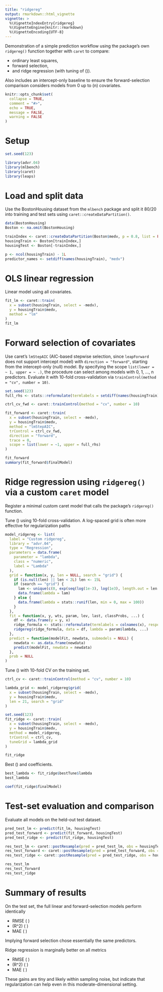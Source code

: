 ```yaml
---
title: "ridgereg"
output: rmarkdown::html_vignette
vignette: >
  %\VignetteIndexEntry{ridgereg}
  %\VignetteEngine{knitr::rmarkdown}
  %\VignetteEncoding{UTF-8}
---
```


Demonstration of a simple prediction workflow using the package's own `ridgereg()` function together with `caret` to compare:

- ordinary least squares,
- forward selection,
- and ridge regression (with tuning of \(\lambda\)).

Also includes an intercept-only baseline to ensure the forward-selection comparison considers models from 0 up to \(n\) covariates.

```r
knitr::opts_chunk$set(
  collapse = TRUE,
  comment = "#>",
  echo = TRUE,
  message = FALSE,
  warning = FALSE
)
```

# Setup

```r
set.seed(123)

library(advr.04)
library(mlbench)
library(caret)
library(leaps)
```

# Load and split data

Use the BostonHousing dataset from the `mlbench` package and split it 80/20 into training and test sets using `caret::createDataPartition()`.

```r
data(BostonHousing)
Boston <- na.omit(BostonHousing)

trainIndex <- caret::createDataPartition(Boston$medv, p = 0.8, list = FALSE)
housingTrain <- Boston[trainIndex,]
housingTest <- Boston[-trainIndex,]

p <- ncol(housingTrain) - 1L
predictor_names <- setdiff(names(housingTrain), "medv")
```

# OLS linear regression
Linear model using all covariates.

```r
fit_lm <- caret::train(
  x = subset(housingTrain, select = -medv),
  y = housingTrain$medv,
  method = "lm"
)
fit_lm
```

# Forward selection of covariates
Use caret’s `lmStepAIC` (AIC-based stepwise selection, since `leapForward` does not support intercept model) with `direction = "forward"`,
starting from the intercept-only (null) model. By specifying the scope `list(lower = ~ 1, upper = ~ .)`,
the procedure can select among models with 0, 1, ..., n predictors.
Evaluate it with 10-fold cross-validation via `trainControl(method = "cv", number = 10)`.

```r
set.seed(123)
full_rhs <- stats::reformulate(termlabels = setdiff(names(housingTrain), "medv"))

ctrl_cv_fwd <- caret::trainControl(method = "cv", number = 10)

fit_forward <- caret::train(
  x = subset(housingTrain, select = -medv),
  y = housingTrain$medv,
  method = "lmStepAIC",
  trControl = ctrl_cv_fwd,
  direction = "forward",
  trace = 0,
  scope = list(lower = ~1, upper = full_rhs)
)

fit_forward
summary(fit_forward$finalModel)
```

# Ridge regression using `ridgereg()` via a custom `caret` model

Register a minimal custom caret model that calls the package's `ridgereg()` function.

Tune \(\lambda\) using 10-fold cross-validation. A log-spaced grid is often more effective for regularization paths

```r
model_ridgereg <- list(
  label = "Custom ridgereg",
  library = "advr.04",
  type = "Regression",
  parameters = data.frame(
    parameter = "lambda",
    class = "numeric",
    label = "Lambda"
  ),
  grid = function(x, y, len = NULL, search = "grid") {
    if (is.null(len) || len < 2L) len <- 15L
    if (search == "grid") {
      lam <- unique(c(0, exp(seq(log(1e-3), log(1e3), length.out = len - 1L))))
      data.frame(lambda = lam)
    } else {
      data.frame(lambda = stats::runif(len, min = 0, max = 100))
    }
  },
  fit = function(x, y, wts, param, lev, last, classProbs, ...) {
    df <- data.frame(y = y, x)
    ridge_formula <- stats::reformulate(termlabels = colnames(x), response = "y")
    ridgereg(ridge_formula, data = df, lambda = param$lambda, ...)
  },
  predict = function(modelFit, newdata, submodels = NULL) {
    newdata <- as.data.frame(newdata)
    predict(modelFit, newdata = newdata)
  },
  prob = NULL
)
```

Tune \(\lambda\) with 10-fold CV on the training set.

```r
ctrl_cv <- caret::trainControl(method = "cv", number = 10)

lambda_grid <- model_ridgereg$grid(
  x = subset(housingTrain, select = -medv),
  y = housingTrain$medv,
  len = 21, search = "grid"
)

set.seed(123)
fit_ridge <- caret::train(
  x = subset(housingTrain, select = -medv),
  y = housingTrain$medv,
  method = model_ridgereg,
  trControl = ctrl_cv,
  tuneGrid = lambda_grid
)

fit_ridge
```

Best \(\lambda\) and coefficients.

```r
best_lambda <- fit_ridge$bestTune$lambda
best_lambda

coef(fit_ridge$finalModel)
```
# Test-set evaluation and comparison

Evaluate all models on the held-out test dataset.

```r
pred_test_lm <- predict(fit_lm, housingTest)
pred_test_forward <- predict(fit_forward, housingTest)
pred_test_ridge <- predict(fit_ridge, housingTest)

res_test_lm <- caret::postResample(pred = pred_test_lm, obs = housingTest$medv)
res_test_forward <- caret::postResample(pred = pred_test_forward, obs = housingTest$medv)
res_test_ridge <- caret::postResample(pred = pred_test_ridge, obs = housingTest$medv)

res_test_lm
res_test_forward
res_test_ridge
```

# Summary of results
On the test set, the full linear and forward-selection models perform identically

- RMSE \( \approx 4.589\)
- \(R^2\) \( \approx 0.761\)
- MAE \( \approx 3.365\)

Implying forward selection chose essentially the same predictors.

Ridge regression is marginally better on all metrics

- RMSE \( \approx 4.587\)
- \(R^2\) \( \approx 0.762\)
- MAE \( \approx 3.363\)

These gains are tiny and likely within sampling noise, but indicate that regularization can help even in this moderate-dimensional setting.